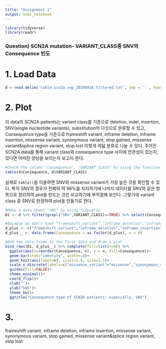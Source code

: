 ```yaml
---
title: "Assignment 1"
output: html_notebook
---
```


```r
library(tidyverse)
library(readr)
```

### Question) SCN2A mutation- VARIANT_CLASS중 SNV의 Consequence 빈도

# 1. Load Data
```r
d = read.delim('table.scn2a.vep_20190916.filtered.txt', sep = '' , header = T)
```

# 2. Plot

이 data의 SCN2A patients는 variant class를 기준으로 deletion, indel, insertion, SNV(single nucleotide variants), substitution의 다섯으로 분류할 수 있고, Consequence type을 기준으로 frameshift variant, inframe deletion, inframe insertion, missense variant, synonymous variant, stop gained, missense variant&splice region variant, stop lost 이렇게 여덟 분류로 나눌 수 있다. 주어진 SCN2A data를 통해 variant class와 consequence type 사이에 연관성이 있는지, 있다면 어떠한 양상을 보이는지 보고자 한다.
```r
#Check the column "Consequence", "VARIANT_CLASS" by using the function 'table()'
table(d$Consequence, d$VARIANT_CLASS)
```

실제로 `table()`을 이용하면 SNV와 missense variant가 가장 높은 것을 확인할 수 있다. 특히 SNV의 경우가 전체의 약 98%를 차지하기에 나머지 데이터를 SNV와 같은 항목으로 정리하여 plot을 만드는 것은 비교하기에 부적절해 보인다. 그렇기에 variant class 중 SNV로 한정하여 plot을 만들기로 한다.
```r
#Make a data about "SNV" by using tidyverse
D1 <- d %>% filter(grepl("SNV",VARIANT_CLASS)==TRUE) %>% select(Consequence) %>% group_by(Consequence) %>% count()

#Because we don't have "frameshift_variant","inframe_deletion","inframe_insertion" in "SNV" type, we might get the graph with only 5 bar. To compare more corretly, make a new data.frame.
d_plus <- c("frameshift_variant","inframe_deletion","inframe_insertion")
d_plus__ <- data.frame(Consequence = as.factor(d_plus), n = 0)

#Add new data.frame to the first data and draw a plot
bind_rows(D1, d_plus__) %>% complete(fill=list(n=0)) %>%
  ggplot(aes(x=reorder(Consequence, n), y = n, fill=Consequence))+
  geom_bar(stat="identity", width=.6)+
  geom_text(aes(label=n), vjust=1.6, size=3.5)+
  scale_x_discrete(labels=c("missense_variant"="missense","synonymous_variant"="synonymous","stop_gained"="stop gained","missense_variant,splice_region_variant"="missense\nsplice region","stop_lost"="stop lost","inframe_insertion"="inframe\ninsertion","inframe_deletion"="inframe\ndeletion","frameshift_variant"="frameshift"))+
  guides(fill=FALSE)+
  theme_minimal()+
  coord_flip()+
  xlab("")+
  ylab("SNV")+
  theme_bw()+
  ggtitle("Consequence type of SCN2A patients: especially, SNV")
```

# 3. 

frameshift variant, inframe deletion, inframe insertion, missense variant, synonymous variant, stop gained, missense variant&splice region variant, stop lost